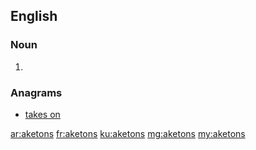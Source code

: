 ==English==

===Noun===
{{head|en}}

# {{plural of|aketon}}

===Anagrams===
* [[takes on#English|takes on]]

[[ar:aketons]]
[[fr:aketons]]
[[ku:aketons]]
[[mg:aketons]]
[[my:aketons]]
